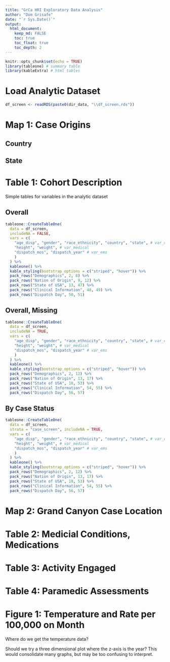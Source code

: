 ```yaml
---
title: "GrCa HRI Exploratory Data Analysis"
author: "Dom Grisafe"
date: "`r Sys.Date()`"
output: 
  html_document:
    keep_md: FALSE
    toc: true
    toc_float: true
    toc_depth: 2
---
```


```r
knitr::opts_chunk$set(echo = TRUE)
library(tableone) # summary table
library(kableExtra) # html tables
```

# Load Analytic Dataset

```r
df_screen <- readRDS(paste0(dir_data, "\\df_screen.rds"))
```
# Map 1: Case Origins

## Country

## State


# Table 1: Cohort Description

Simple tables for variables in the analytic dataset

## Overall

```r
tableone::CreateTableOne(
  data = df_screen, 
  includeNA = FALSE,
  vars = c(
    "age_disp", "gender", "race_ethnicity", "country", "state", # var_demographic
    "height", "weight", # var_medical
    "dispatch_mos", "dispatch_year" # var_ems
    )
  ) %>% 
  kableone() %>% 
  kable_styling(bootstrap_options = c("striped", "hover")) %>% 
  pack_rows("Demographics", 2, 8) %>% 
  pack_rows("Nation of Origin", 9, 12) %>% 
  pack_rows("State of USA", 13, 47) %>% 
  pack_rows("Clinical Information", 48, 49) %>% 
  pack_rows("Dispatch Day", 50, 51)
```

## Overall, Missing

```r
tableone::CreateTableOne(
  data = df_screen, 
  includeNA = TRUE,
  vars = c(
    "age_disp", "gender", "race_ethnicity", "country", "state", # var_demographic
    "height", "weight", # var_medical
    "dispatch_mos", "dispatch_year" # var_ems
    )
  ) %>% 
  kableone() %>% 
  kable_styling(bootstrap_options = c("striped", "hover")) %>% 
  pack_rows("Demographics", 2, 12) %>% 
  pack_rows("Nation of Origin", 13, 17) %>% 
  pack_rows("State of USA", 18, 53) %>% 
  pack_rows("Clinical Information", 54, 55) %>%
  pack_rows("Dispatch Day", 56, 57)
```

## By Case Status

```r
tableone::CreateTableOne(
  data = df_screen, 
  strata = "case_screen", includeNA = TRUE,
  vars = c(
    "age_disp", "gender", "race_ethnicity", "country", "state", # var_demographic
    "height", "weight", # var_medical
    "dispatch_mos", "dispatch_year" # var_ems
    )
  ) %>% 
  kableone() %>% 
  kable_styling(bootstrap_options = c("striped", "hover")) %>% 
  pack_rows("Demographics", 2, 12) %>% 
  pack_rows("Nation of Origin", 13, 17) %>% 
  pack_rows("State of USA", 18, 53) %>% 
  pack_rows("Clinical Information", 54, 55) %>%
  pack_rows("Dispatch Day", 56, 57)
```

# Map 2: Grand Canyon Case Location

# Table 2: Medicial Conditions, Medications

# Table 3: Activity Engaged

# Table 4: Paramedic Assessments

# Figure 1: Temperature and Rate per 100,000 on Month

Where do we get the temperature data?

Should we try a three dimensional plot where the z-axis is the year? This would consolidate many graphs, but may be too confusing to interpret.

